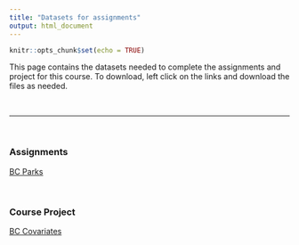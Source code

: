 ```yaml
---
title: "Datasets for assignments"
output: html_document
---
```

  
```r
knitr::opts_chunk$set(echo = TRUE)
```

This page contains the datasets needed to complete the assignments and project for this course. To download, left click on the links and download the files as needed.

</br>

***
</br>

### Assignments

<a href="Datasets/BC_Parks.Rda" >BC Parks</a>

</br>


### Course Project

<a href="Datasets/BC_Covariates.Rda" >BC Covariates</a>

</br>
